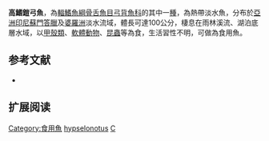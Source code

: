 {{Speciesbox
| name = 高鰭鎧弓魚
| status = NE
| status_system = IUCN3.1
| image = 
| image_caption = 
| genus = Chitala
| species = hypselonotus
| authority = [[Bleeker|Bleeker]], 1851
| synonyms = *''Notopterus hypselonotus'', Bleeker, 1851
}}

'''高鰭鎧弓魚'''，為[[輻鰭魚綱|輻鰭魚綱]][[骨舌魚目|骨舌魚目]][[弓背魚科|弓背魚科]]的其中一[[種|種]]，為熱帶淡水魚，分布於[[亞洲|亞洲]][[印尼|印尼]][[蘇門答臘|蘇門答臘]]及[[婆羅洲|婆羅洲]]淡水流域，體長可達100公分，棲息在雨林溪流、湖泊底層水域，以[[甲殼類|甲殼類]]、[[軟體動物|軟體動物]]、[[昆蟲|昆蟲]]等為食，生活習性不明，可做為食用魚。

==参考文献==
{{reflist}}
* {{FishBase_species|genus=Chitala|species=hypselonotus|year=2015|month=11}}

==扩展阅读==
{{refbegin}}
{{wikispecies-inline|Chitala hypselonotus|高鰭鎧弓魚}}
{{refend}}
{{Wikispecies|Chitala hypselonotus}}
{{Taxonbar|from=Q2880563}}

[[Category:食用魚|Category:食用魚]]
[[Category:鎧弓魚屬|hypselonotus]]
[[Category:1851年描述的鱼类|C]]


{{鱼类小作品}}